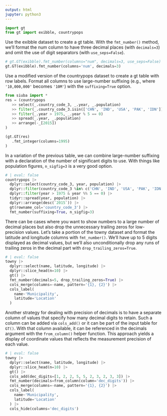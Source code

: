 ```yaml
---
output: html
jupyter: python3
---
```


```python
import gt
from gt import exibble, countrypops
```

Use the exibble dataset to create a gt table. With the `fmt_number()` method, we'll format the num column to have three decimal places (with `decimals=3`) and omit the use of digit separators (with `use_seps=False`).

```python
# gt.GT(exibble).fmt_number(columns="num", decimals=3, use_seps=False)
gt.GT(exibble).fmt_number(columns='num', decimals=3)
```

Use a modified version of the countrypops dataset to create a gt table with row labels. Format all columns to use large-number suffixing (e.g., where `'10,000,000'` becomes `'10M'`) with the `suffixing=True` option.

```python
from siuba import *
res = (countrypops
   >> select(_.country_code_3, _.year, _.population)
   >> filter(_.country_code_3.isin(['CHN', 'IND', 'USA', 'PAK', 'IDN']))
   >> filter(_.year > 1975, _.year % 5 == 0)
   >> spread(_.year, _.population)
   >> arrange(-_[2015])
)

(gt.GT(res)
   .fmt_integer(columns=1995)
)

```

In a variation of the previous table, we can combine large-number suffixing with a declaration of the number of significant digits to use. With things like population figures, `n_sigfig=3` is a very good option.

```python
# | eval: false
countrypops |>
  dplyr::select(country_code_3, year, population) |>
  dplyr::filter(country_code_3 %in% c('CHN', 'IND', 'USA', 'PAK', 'IDN')) |>
  dplyr::filter(year > 1975 & year %% 5 == 0) |>
  tidyr::spread(year, population) |>
  dplyr::arrange(desc(`2015`)) |>
  gt(rowname_col='country_code_3') |>
  fmt_number(suffixing=True, n_sigfig=3)
```

There can be cases where you want to show numbers to a large number of decimal places but also drop the unnecessary trailing zeros for low-precision values. Let's take a portion of the towny dataset and format the latitude and longitude columns with `fmt_number()`. We'll have up to 5 digits displayed as decimal values, but we'll also unconditionally drop any runs of trailing zeros in the decimal part with `drop_trailing_zeros=True`.

```python
# | eval: false
towny |>
  dplyr::select(name, latitude, longitude) |>
  dplyr::slice_head(n=10) |>
  gt() |>
  fmt_number(decimals=5, drop_trailing_zeros=True) |>
  cols_merge(columns=-name, pattern='{1}, {2}') |>
  cols_label(
    name~'Municipality',
    latitude='Location'
  )
```

Another strategy for dealing with precision of decimals is to have a separate column of values that specify how many decimal digits to retain. Such a column can be added via `cols_add()` or it can be part of the input table for `GT()`. With that column available, it can be referenced in the decimals argument with the `from_column()` helper function. This approach yields a display of coordinate values that reflects the measurement precision of each value.

```python
# | eval: false
towny |>
  dplyr::select(name, latitude, longitude) |>
  dplyr::slice_head(n=10) |>
  gt() |>
  cols_add(dec_digits=[1, 2, 2, 5, 5, 2, 3, 2, 3, 3]) |>
  fmt_number(decimals=from_column(column='dec_digits')) |>
  cols_merge(columns=-name, pattern='{1}, {2}') |>
  cols_label(
    name~'Municipality',
    latitude='Location'
  ) |>
  cols_hide(columns='dec_digits')
```

